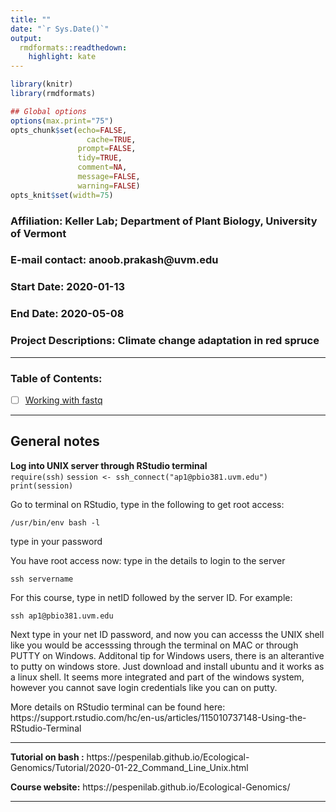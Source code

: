 ```yaml
---
title: ""
date: "`r Sys.Date()`"
output:
  rmdformats::readthedown:
    highlight: kate
---
```



```r
library(knitr)
library(rmdformats)

## Global options
options(max.print="75")
opts_chunk$set(echo=FALSE,
	             cache=TRUE,
               prompt=FALSE,
               tidy=TRUE,
               comment=NA,
               message=FALSE,
               warning=FALSE)
opts_knit$set(width=75)
```

### **Affiliation**:  Keller Lab; Department of Plant Biology, University of Vermont  
### **E-mail contact**:  anoob.prakash@uvm.edu  
### **Start Date**: 2020-01-13  
### **End Date**: 2020-05-08  
### **Project Descriptions**: Climate change adaptation in red spruce  

**************************************************************************

### Table of Contents:  

- [ ] [Working with fastq](./fastq.md) 

___________________________________________________________________________  

## General notes  
**Log into UNIX server through RStudio terminal**  
`require(ssh)`
`session <- ssh_connect("ap1@pbio381.uvm.edu")`
`print(session)`

Go to terminal on RStudio, type in the following to get root access:  

`/usr/bin/env bash -l`  

type in your password  

You have root access now:
 type in the details to login to the server  
 
 `ssh servername`
 
 For this course, type in netID followed by the server ID. For example:
 
 `ssh ap1@pbio381.uvm.edu`  

 Next type in your net ID password, and now you can accesss the UNIX shell like you would be accesssing through the terminal on MAC or through PUTTY on Windows. Additonal tip for Windows users, there is an alterantive to putty on windows store. Just download and install ubuntu and it works as a linux shell. It seems more integrated and part of the windows system, however you cannot save login credentials like you can on putty.  
   
 
 More details on RStudio terminal can be  found here: https://support.rstudio.com/hc/en-us/articles/115010737148-Using-the-RStudio-Terminal   
 
***
**Tutorial on bash :** https://pespenilab.github.io/Ecological-Genomics/Tutorial/2020-01-22_Command_Line_Unix.html   

**Course website:** https://pespenilab.github.io/Ecological-Genomics/  

***  
